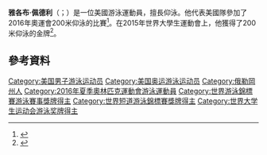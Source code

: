 {{Infobox swimmer
| name = Jacob Pebley
| image          = <!-- Only free-content images are allowed for depicting living people -- see [[WP:NONFREE|WP:NONFREE]]. -->
| image_size     = <!-- Only for images narrower than 220 pixels -->
| alt            = 
| caption        = 
| fullname       = Jacob Pebley
| nicknames      =
| national_team  = 美國
| strokes        = [[仰泳|仰泳]]
| club           = 
| collegeteam    = [[加州大學伯克利分校|加州大學伯克利分校]]
| birth_date     = {{Birth date and age|1993|9|17|mf=y}}
| birth_place    = [[科瓦利斯_(俄勒岡州)|科瓦利斯 (俄勒岡州)]]
| death_date     =
| death_place    =
| height         = {{convert|6|ft|4|in|m|abbr=on}}
| weight         = {{convert|184|lb|kg|abbr=on}}
| medaltemplates =
}}
'''雅各布·佩德利'''（{{lang-en|Jacob Pebley}}；{{bd|1993年|9月17日}}）是一位美國游泳運動員，擅長仰泳。他代表美國隊參加了2016年奧運會200米仰泳的比賽<ref>{{cite web|author=|url=http://www.omaha.com/sports/swim-trials/cal-teammates-ryan-murphy-jacob-pebley-finish---in/article_de596a10-3ff8-11e6-af1d-eb14f4858802.html |title=Cal teammates Ryan Murphy, Jacob Pebley finish 1–2 in 200 backstroke – Omaha.com: U.S. Swim Trials |publisher=Omaha.com |date= |accessdate=2016-07-03}}</ref>。在2015年世界大學生運動會上，他獲得了200米仰泳的金牌<ref>{{cite web|url=https://swimswam.com/team-usa-on-track-to-break-record-for-most-medals-won-at-wugs/ |title=Team USA on Track To Break Record For Most Medals Won at WUG's |publisher=Swimswam.com |date= |accessdate=2016-07-03}}</ref>。
==參考資料==
{{reflist}}
{{DEFAULTSORT:Pebley, Jacob}}
[[Category:美国男子游泳运动员|Category:美国男子游泳运动员]]
[[Category:美国奥运游泳运动员|Category:美国奥运游泳运动员]]
[[Category:俄勒岡州人|Category:俄勒岡州人]]
[[Category:2016年夏季奧林匹克運動會游泳運動員|Category:2016年夏季奧林匹克運動會游泳運動員]]
[[Category:世界游泳錦標賽游泳賽事獎牌得主|Category:世界游泳錦標賽游泳賽事獎牌得主]]
[[Category:世界短道游泳錦標賽獎牌得主|Category:世界短道游泳錦標賽獎牌得主]]
[[Category:世界大学生运动会游泳奖牌得主|Category:世界大学生运动会游泳奖牌得主]]